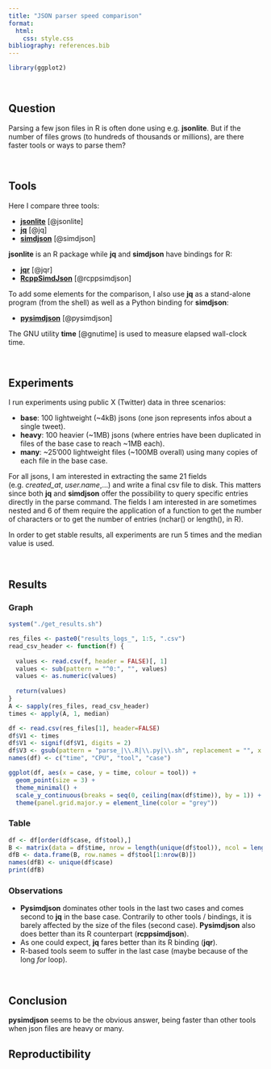 ```yaml
---
title: "JSON parser speed comparison"
format: 
  html:
    css: style.css
bibliography: references.bib
---
```


```r
library(ggplot2)
```
<br>

## Question

::: {.justify}

Parsing a few json files in R is often done using e.g. **jsonlite**. But if the 
number of files grows (to hundreds of thousands or millions), are there faster
tools or ways to parse them?  

:::

<br>

## Tools

::: {.justify}

Here I compare three tools:  

- [**jsonlite**](https://cran.r-project.org/web/packages/jsonlite/index.html) [@jsonlite]
- [**jq**](https://jqlang.org/) [@jq]
- [**simdjson**](https://simdjson.org/) [@simdjson]

**jsonlite** is an R package while **jq** and **simdjson** have bindings for R:  

- [**jqr**](https://cran.r-project.org/web/packages/jqr/index.html) [@jqr]
- [**RcppSimdJson**](https://cran.r-project.org/web/packages/RcppSimdJson/index.html) [@rcppsimdjson]

To add some elements for the comparison, I also use **jq** as a stand-alone 
program (from the shell) as well as a Python binding for **simdjson**:  

- [**pysimdjson**](https://pysimdjson.tkte.ch/index.html) [@pysimdjson]

The GNU utility **time** [@gnutime] is used to measure elapsed wall-clock time.

:::

<br>

## Experiments 

::: {.justify}

I run experiments using public X (Twitter) data in three scenarios:  

- **base**: 100 lightweight (~4kB) jsons (one json represents infos about a single tweet).
- **heavy**: 100 heavier (~1MB) jsons (where entries have been duplicated in files of the base case to reach ~1MB each).
- **many**: ~25'000 lightweight files (~100MB overall) using many copies of each file in the base case. 

For all jsons, I am interested in extracting the same 21 fields (e.g. *created_at*, *user.name*,...) 
and write a final csv file to disk. This matters since both **jq** and **simdjson** 
offer the possibility to query specific entries directly in the parse command.
The fields I am interested in are sometimes nested and 6 of them require the application of a 
function to get the number of characters or to get the number of entries (nchar() or length(), in R). 

In order to get stable results, all experiments are run 5 times and the median value is used.

:::

<br>

## Results

### Graph

```r
system("./get_results.sh")
```

```r
res_files <- paste0("results_logs_", 1:5, ".csv")
read_csv_header <- function(f) {
  
  values <- read.csv(f, header = FALSE)[, 1]
  values <- sub(pattern = "^0:", "", values)
  values <- as.numeric(values)
  
  return(values)
}
A <- sapply(res_files, read_csv_header)
times <- apply(A, 1, median)

df <- read.csv(res_files[1], header=FALSE)
df$V1 <- times
df$V1 <- signif(df$V1, digits = 2)
df$V3 <- gsub(pattern = "parse_|\\.R|\\.py|\\.sh", replacement = "", x = df$V3)
names(df) <- c("time", "CPU", "tool", "case")
```

```r
ggplot(df, aes(x = case, y = time, colour = tool)) + 
  geom_point(size = 3) + 
  theme_minimal() +
  scale_y_continuous(breaks = seq(0, ceiling(max(df$time)), by = 1)) + 
  theme(panel.grid.major.y = element_line(color = "grey"))
```

### Table

```r
df <- df[order(df$case, df$tool),]
B <- matrix(data = df$time, nrow = length(unique(df$tool)), ncol = length(unique(df$case)), byrow = F)
dfB <- data.frame(B, row.names = df$tool[1:nrow(B)])
names(dfB) <- unique(df$case)
print(dfB)
```

### Observations

::: {.justify}

-  **Pysimdjson** dominates other tools in the last two cases and comes second to **jq** in the base case. Contrarily to other tools / bindings, it is barely affected by the size of the files (second case). **Pysimdjson** also does better than its R counterpart (**rcppsimdjson**).
- As one could expect, **jq** fares better than its R binding (**jqr**).
- R-based tools seem to suffer in the last case (maybe because of the long *for* loop).

:::

<br>

## Conclusion

**pysimdjson** seems to be the obvious answer, being faster than other tools when json files are heavy or many.

## Reproductibility
